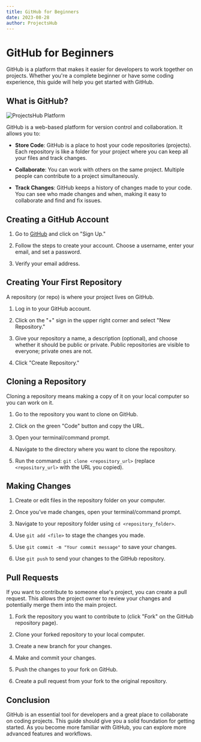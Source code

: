 ```yaml
---
title: GitHub for Beginners
date: 2023-08-28
author: ProjectsHub
---
```


# GitHub for Beginners

GitHub is a platform that makes it easier for developers to work together on projects. Whether you're a complete beginner or have some coding experience, this guide will help you get started with GitHub.

## What is GitHub?

![ProjectsHub Platform](https://unsplash.com/photos/wX2L8L-fGeA/download?ixid=M3wxMjA3fDB8MXxzZWFyY2h8MXx8Z2l0aHVifGVufDB8fHx8MTY5Mjk4MzkxNnww&force=true&w=2400)

GitHub is a web-based platform for version control and collaboration. It allows you to:

- **Store Code**: GitHub is a place to host your code repositories (projects). Each repository is like a folder for your project where you can keep all your files and track changes.

- **Collaborate**: You can work with others on the same project. Multiple people can contribute to a project simultaneously.

- **Track Changes**: GitHub keeps a history of changes made to your code. You can see who made changes and when, making it easy to collaborate and find and fix issues.

## Creating a GitHub Account

1. Go to [GitHub](https://github.com) and click on "Sign Up."

2. Follow the steps to create your account. Choose a username, enter your email, and set a password.

3. Verify your email address.

## Creating Your First Repository

A repository (or repo) is where your project lives on GitHub.

1. Log in to your GitHub account.

2. Click on the "+" sign in the upper right corner and select "New Repository."

3. Give your repository a name, a description (optional), and choose whether it should be public or private. Public repositories are visible to everyone; private ones are not.

4. Click "Create Repository."

## Cloning a Repository

Cloning a repository means making a copy of it on your local computer so you can work on it.

1. Go to the repository you want to clone on GitHub.

2. Click on the green "Code" button and copy the URL.

3. Open your terminal/command prompt.

4. Navigate to the directory where you want to clone the repository.

5. Run the command: `git clone <repository_url>` (replace `<repository_url>` with the URL you copied).

## Making Changes

1. Create or edit files in the repository folder on your computer.

2. Once you've made changes, open your terminal/command prompt.

3. Navigate to your repository folder using `cd <repository_folder>`.

4. Use `git add <file>` to stage the changes you made.

5. Use `git commit -m "Your commit message"` to save your changes.

6. Use `git push` to send your changes to the GitHub repository.

## Pull Requests

If you want to contribute to someone else's project, you can create a pull request. This allows the project owner to review your changes and potentially merge them into the main project.

1. Fork the repository you want to contribute to (click "Fork" on the GitHub repository page).

2. Clone your forked repository to your local computer.

3. Create a new branch for your changes.

4. Make and commit your changes.

5. Push the changes to your fork on GitHub.

6. Create a pull request from your fork to the original repository.

## Conclusion

GitHub is an essential tool for developers and a great place to collaborate on coding projects. This guide should give you a solid foundation for getting started. As you become more familiar with GitHub, you can explore more advanced features and workflows.
